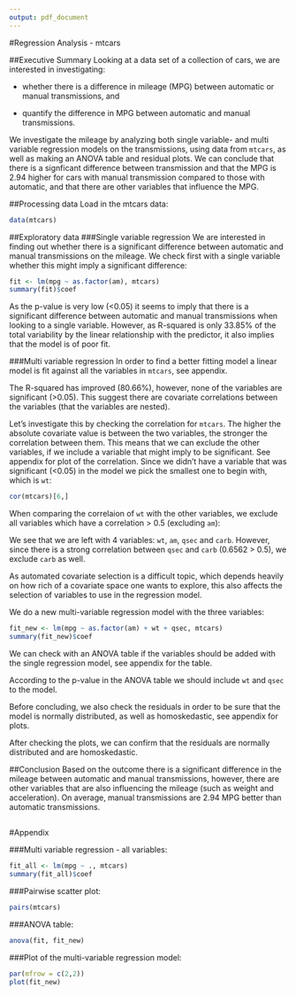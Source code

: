 ```yaml
---
output: pdf_document
---
```

#Regression Analysis - mtcars

##Executive Summary
Looking at a data set of a collection of cars, we are interested in investigating:

- whether there is a difference in mileage (MPG) between automatic or manual transmissions, and

- quantify the difference in MPG between automatic and manual transmissions.

We investigate the mileage by analyzing both single variable- and multi variable regression models on the transmissions, using data from `mtcars`, as well as making an ANOVA table and residual plots.
We can conclude that there is a signficant difference between transmission and that the MPG is 2.94 higher for cars with manual transmission  compared to those with automatic, and that there are other variables that influence the MPG. 


##Processing data
Load in the mtcars data:
```r
data(mtcars)
```
##Exploratory data
###Single variable regression
We are interested in finding out whether there is a significant difference between automatic and manual transmissions on the mileage. We check first with a single variable whether this might imply a significant difference:
```r
fit <- lm(mpg ~ as.factor(am), mtcars)
summary(fit)$coef
```
As the p-value is very low (<0.05) it seems to imply that there is a significant difference between automatic and manual transmissions when looking to a single variable. However, as R-squared is only 33.85% of the total variability by the linear relationship with the predictor, it also implies that the model is of poor fit.

###Multi variable regression
In order to find a better fitting model a linear model is fit against all the variables in `mtcars`, see appendix.

The R-squared has improved (80.66%), however, none of the variables are significant (>0.05). This suggest there are covariate correlations between the variables (that the variables are nested).

Let's investigate this by checking the correlation for `mtcars`. The higher the absolute covariate value is between the two variables, the stronger the correlation between them. This means that we can exclude the other variables, if we include a variable that might imply to be significant. See appendix for plot of the correlation.
Since we didn't have a variable that was significant (<0.05) in the model we pick the smallest one to begin with, which is `wt`:
```r
cor(mtcars)[6,]
```
When comparing the correlaion of `wt` with the other variables, we exclude all variables which have a correlation > 0.5 (excluding `am`):

We see that we are left with 4 variables: `wt`, `am`, `qsec` and `carb`. However, since there is a strong correlation between `qsec` and `carb` (0.6562 > 0.5), we exclude `carb` as well. 

As automated covariate selection is a difficult topic, which depends heavily on how rich of a covariate space one wants to explore, this also affects the selection of variables to use in the regression model.

We do a new multi-variable regression model with the three variables:
```r
fit_new <- lm(mpg ~ as.factor(am) + wt + qsec, mtcars)
summary(fit_new)$coef
```
We can check with an ANOVA table if the variables should be added with the single regression model, see appendix for the table. 

According to the p-value in the ANOVA table we should include `wt` and `qsec` to the model.

Before concluding, we also check the residuals in order to be sure that the model is normally distributed, as well as homoskedastic, see appendix for plots. 

After checking the plots, we can confirm that the residuals are normally distributed and are homoskedastic.

##Conclusion
Based on the outcome there is a significant difference in the mileage between automatic and manual transmissions, however, there are other variables that are also influencing the mileage (such as weight and acceleration). 
On average, manual transmissions are 2.94 MPG better than automatic transmissions.


##

#Appendix

###Multi variable regression - all variables:
```r
fit_all <- lm(mpg ~ ., mtcars)
summary(fit_all)$coef
```

###Pairwise scatter plot:
```r
pairs(mtcars)
```

###ANOVA table:
```r
anova(fit, fit_new)
```

###Plot of the multi-variable regression model:
```r
par(mfrow = c(2,2))
plot(fit_new)
```
